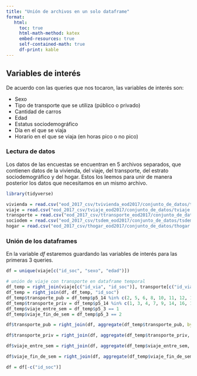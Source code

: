 ```yaml
---
title: "Unión de archivos en un solo dataframe"
format:
   html:
     toc: true
     html-math-method: katex
     embed-resources: true
     self-contained-math: true
     df-print: kable
---
```



## Variables de interés

De acuerdo con las queries que nos tocaron, las variables de interés son:

* Sexo
* Tipo de transporte que se utiliza (público o privado)
* Cantidad de carros
* Edad
* Estatus sociodemográfico
* Día en el que se viaja
* Horario en el que se viaja (en horas pico o no pico)

### Lectura de datos

Los datos de las encuestas se encuentran en 5 archivos separados, que contienen datos de la vivienda, del viaje, del transporte, del estrato sociodemográfico y del hogar. Estos los leemos para unir de manera posterior los datos que necesitamos en un mismo archivo.

```r
library(tidyverse)

vivienda = read.csv("eod_2017_csv/tvivienda_eod2017/conjunto_de_datos/tvivienda.csv")
viaje = read.csv("eod_2017_csv/tviaje_eod2017/conjunto_de_datos/tviaje.csv")
transporte = read.csv("eod_2017_csv/ttransporte_eod2017/conjunto_de_datos/ttransporte.csv")
sociodem = read.csv("eod_2017_csv/tsdem_eod2017/conjunto_de_datos/tsdem.csv")
hogar = read.csv("eod_2017_csv/thogar_eod2017/conjunto_de_datos/thogar.csv")
```

### Unión de los dataframes

En la variable *df* estaremos guardando las variables de interés para las primeras 3 queries.

```r
df = unique(viaje[c("id_soc", "sexo", "edad")])

# unión de viaje con transporte en dataframe temporal
df_temp = right_join(viaje[c("id_via", "id_soc")], transporte[c("id_via", "p5_3", "p5_14")], "id_via")
df_temp = right_join(df, df_temp, "id_soc")
df_temp$transporte_pub = df_temp$p5_14 %in% c(2, 5, 6, 8, 10, 11, 12, 13, 15)
df_temp$transporte_priv = df_temp$p5_14 %in% c(1, 3, 4, 7, 9, 14, 16, 17, 18, 19)
df_temp$viaje_entre_sem = df_temp$p5_3 == 1
df_temp$viaje_fin_de_sem = df_temp$p5_3 == 2

df$transporte_pub = right_join(df, aggregate(df_temp$transporte_pub, by = list(id_soc = df_temp$id_soc), FUN=sum), "id_soc")$x

df$transporte_priv = right_join(df, aggregate(df_temp$transporte_priv, by = list(id_soc = df_temp$id_soc), FUN=sum), "id_soc")$x

df$viaje_entre_sem = right_join(df, aggregate(df_temp$viaje_entre_sem, by = list(id_soc=df_temp$id_soc), FUN=sum), "id_soc")$x

df$viaje_fin_de_sem = right_join(df, aggregate(df_temp$viaje_fin_de_sem, by = list(id_soc=df_temp$id_soc), FUN=sum), "id_soc")$x

df = df[-c("id_soc")]
```
